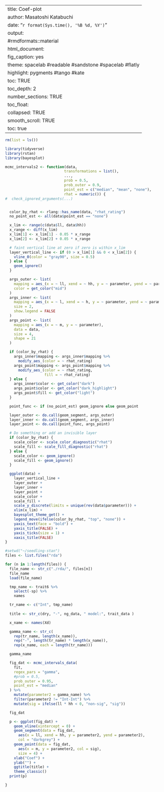 
---
title: Coef-plot
author: Masatoshi Katabuchi
date: "`r format(Sys.time(), '%B %d, %Y')`"
output:
#rmdformats::material
  html_document:
    fig_caption: yes
    theme: spacelab #readable #sandstone #spacelab #flatly
    highlight: pygments #tango #kate
    toc: TRUE
    toc_depth: 2
    number_sections: TRUE
    toc_float:
      collapsed: TRUE
      smooth_scroll: TRUE
      toc: true
---

```r
rm(list = ls())
```

```r
library(tidyverse)
library(rstan)
library(bayesplot)

```


```r

mcmc_intervals2 <- function(data,
                           transformations = list(),
                           ...,
                           prob = 0.5,
                           prob_outer = 0.9,
                           point_est = c("median", "mean", "none"),
                           rhat = numeric()) {
#  check_ignored_arguments(...)


  color_by_rhat <- rlang::has_name(data, "rhat_rating")
  no_point_est <- all(data$point_est == "none")

  x_lim <- range(c(data$ll, data$hh))
  x_range <- diff(x_lim)
  x_lim[1] <- x_lim[1] - 0.05 * x_range
  x_lim[2] <- x_lim[2] + 0.05 * x_range

  # faint vertical line at zero if zero is within x_lim
  layer_vertical_line <- if (0 > x_lim[1] && 0 < x_lim[2]) {
    vline_0(color = "gray90", size = 0.5)
  } else {
    geom_ignore()
  }

  args_outer <- list(
    mapping = aes_(x = ~ ll, xend = ~ hh, y = ~ parameter, yend = ~ parameter),
    color = get_color("mid")
  )
  args_inner <- list(
    mapping = aes_(x = ~ l, xend = ~ h, y = ~ parameter, yend = ~ parameter),
    size = 2,
    show.legend = FALSE
  )
  args_point <- list(
    mapping = aes_(x = ~ m, y = ~ parameter),
    data = data,
    size = 4,
    shape = 21
  )

  if (color_by_rhat) {
    args_inner$mapping <- args_inner$mapping %>%
      modify_aes_(color = ~ rhat_rating)
    args_point$mapping <- args_point$mapping %>%
      modify_aes_(color = ~ rhat_rating,
                  fill = ~ rhat_rating)
  } else {
    args_inner$color <- get_color("dark")
    args_point$color <- get_color("dark_highlight")
    args_point$fill <- get_color("light")
  }

  point_func <- if (no_point_est) geom_ignore else geom_point

  layer_outer <- do.call(geom_segment, args_outer)
  layer_inner <- do.call(geom_segment, args_inner)
  layer_point <- do.call(point_func, args_point)

  # Do something or add an invisible layer
  if (color_by_rhat) {
    scale_color <- scale_color_diagnostic("rhat")
    scale_fill <- scale_fill_diagnostic("rhat")
  } else {
    scale_color <- geom_ignore()
    scale_fill <- geom_ignore()
  }

  ggplot(data) +
    layer_vertical_line +
    layer_outer +
    layer_inner +
    layer_point +
    scale_color +
    scale_fill +
    scale_y_discrete(limits = unique(rev(data$parameter))) +
    xlim(x_lim) +
    bayesplot_theme_get() +
    legend_move(ifelse(color_by_rhat, "top", "none")) +
    yaxis_text(face = "bold") +
    yaxis_title(FALSE) +
    yaxis_ticks(size = 1) +
    xaxis_title(FALSE)
}


```

```r

#setwd("~/seedling-stan")
files <- list.files("rda")

```

```r

for (n in 1:length(files)) {
  file_name <- str_c("./rda/", files[n])
  file_name
  load(file_name)

  tmp_name <- trait6 %>%
    select(-sp) %>%
    names 

  tr_name <- c("Int", tmp_name)
 
  title <- str_c(dry, "-", ng_data, " model:", trait_data )

  x_name <- names(Xd)

  gamma_name <- str_c(
    rep(tr_name, length(x_name)),
    rep("-", length(tr_name) * length(x_name)),
    rep(x_name, each = length(tr_name)))

  gamma_name

  fig_dat <- mcmc_intervals_data(
    fit,
    regex_pars = "gamma",
    #prob = 0.5,
    prob_outer = 0.95,
    point_est = "median"
  ) %>%
    mutate(parameter2 = gamma_name) %>%
    filter(parameter2 != "Int-Int") %>%
    mutate(sig = ifelse(ll * hh < 0, "non-sig", "sig"))

  fig_dat

  p <- ggplot(fig_dat) +
    geom_vline(xintercept = 0) +
    geom_segment(data = fig_dat,
      aes(x = ll, xend = hh, y = parameter2, yend = parameter2),
      col = "darkgrey") +
    geom_point(data = fig_dat,
      aes(x = m, y = parameter2, col = sig),
      size = 4) +
    xlab("Coef") +
    ylab("") +
    ggtitle(title) +
    theme_classic()
  print(p)

}



```


